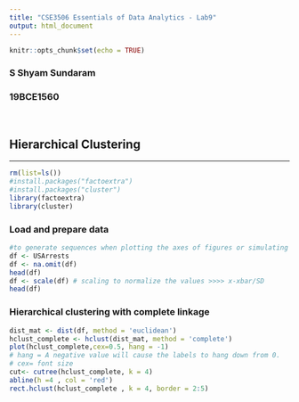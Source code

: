 ```yaml
---
title: "CSE3506 Essentials of Data Analytics - Lab9"
output: html_document
---
```


```r
knitr::opts_chunk$set(echo = TRUE)
```

### S Shyam Sundaram
### 19BCE1560
<br>

## Hierarchical Clustering
<hr/>


```r
rm(list=ls())
#install.packages("factoextra")
#install.packages("cluster")
library(factoextra)
library(cluster)
```
### Load and prepare data
```r
#to generate sequences when plotting the axes of figures or simulating data. 
df <- USArrests  
df <- na.omit(df)
head(df) 
df <- scale(df) # scaling to normalize the values >>>> x-xbar/SD
head(df)

```
### Hierarchical clustering with complete linkage
```r
dist_mat <- dist(df, method = 'euclidean')
hclust_complete <- hclust(dist_mat, method = 'complete')
plot(hclust_complete,cex=0.5, hang = -1) 
# hang = A negative value will cause the labels to hang down from 0.
# cex= font size 
cut<- cutree(hclust_complete, k = 4)
abline(h =4 , col = 'red')
rect.hclust(hclust_complete , k = 4, border = 2:5)

```